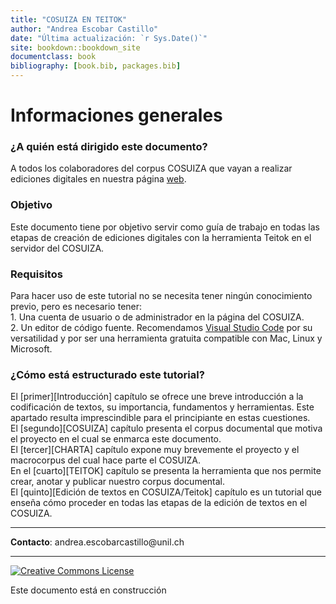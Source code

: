 ```yaml
--- 
title: "COSUIZA EN TEITOK"
author: "Andrea Escobar Castillo"
date: "Última actualización: `r Sys.Date()`"
site: bookdown::bookdown_site
documentclass: book
bibliography: [book.bib, packages.bib]
---
```

# Informaciones generales {-}

### ¿A quién está dirigido este documento? {-}
A todos los colaboradores del corpus COSUIZA que vayan a realizar ediciones digitales en nuestra página [web](https://cosuiza.unil.ch/){target="_blank"}.

### Objetivo {-}
Este documento tiene por objetivo servir como guía de trabajo en todas las etapas de creación de ediciones digitales con la herramienta Teitok en el servidor del COSUIZA.

### Requisitos {-}
Para hacer uso de este tutorial no se necesita tener ningún conocimiento previo, pero es necesario tener:  
1. Una cuenta de usuario o de administrador en la página del COSUIZA.  
2. Un editor de código fuente. Recomendamos [Visual Studio Code](https://code.visualstudio.com/){target="_blank"} por su versatilidad y por ser una herramienta  gratuita compatible con Mac, Linux y Microsoft. 

### ¿Cómo está estructurado este tutorial? {-}

El [primer][Introducción] capítulo se ofrece une breve introducción a la codificación de textos, su importancia, fundamentos y herramientas. Este apartado resulta imprescindible para el principiante en estas cuestiones.   
El [segundo][COSUIZA] capítulo presenta el corpus documental que motiva el proyecto en el cual se enmarca este documento.  
El [tercer][CHARTA] capítulo expone muy brevemente el proyecto y el macrocorpus del cual hace parte el COSUIZA.  
En el [cuarto][TEITOK] capítulo se presenta la herramienta que nos permite crear, anotar y publicar nuestro corpus documental.  
El [quinto][Edición de textos en COSUIZA/Teitok] capítulo es un tutorial que enseña cómo proceder en todas las etapas de la edición de textos en el COSUIZA.

***  

**Contacto**: andrea.escobarcastillo@unil.ch

***
<a id="licencia" rel="license" href="https://creativecommons.org/licenses/by/4.0/" target="_blank"><img alt="Creative Commons License" style="border-width:0" src="https://i.creativecommons.org/l/by-nc-sa/3.0/us/88x31.png"/> </a>


<p id="footer"> Este documento está en construcción</p>